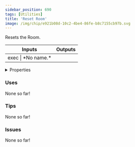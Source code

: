 ```yaml
---
sidebar_position: 690
tags: [Utilities]
title: 'Reset Room'
image: /img/chip/e921b08d-10c2-4be4-86fe-b8c7155cb97b.svg
---
```


Resets the Room.



<IChip uuid="e921b08d-10c2-4be4-86fe-b8c7155cb97b"/>

<table><thead><tr><th>Inputs</th><th>Outputs</th></tr></thead><tbody><tr><td>exec | *No name.*</td><td /></tr></tbody></table>

<details>
  <summary>Properties</summary>
  <div>
    <div>
    <table>
      <tbody>
        <tr>
          <td>Is beta required?</td>
          <td>No</td>
        </tr>
        <tr>
          <td>Is chip a trolling risk?</td>
          <td>Yes</td>
        </tr>
        <tr>
          <td>Is chip a role assignment risk?</td>
          <td>No</td>
        </tr>
        <tr>
          <td>Chip UUID</td>
          <td>e921b08d-10c2-4be4-86fe-b8c7155cb97b</td>
        </tr>
        <tr>
          <td>Room availability</td>
          <td>Available everywhere</td>
        </tr>
      </tbody>
    </table>
    </div>
  </div>
</details>

### Uses

None so far!

### Tips

None so far!

### Issues

None so far!